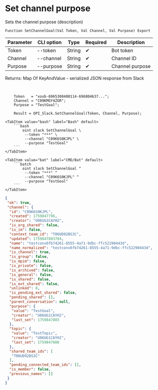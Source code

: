 ﻿---
sidebar_position: 12
description: Set channel purpose and other functions to work with Slack in the Open Integration Package, a free open-source integration library for 1C:Enterprise 8, OneScript and CLI
keywords: [1C, 1С, 1С:Enterprise, 1С:Enterprise 8.3, API, Integration, Services, Exchange, OneScript, CLI, Slack]
---


# Set channel purpose
 Sets the channel purpose (description)



`Function SetChannelGoal(Val Token, Val Channel, Val Purpose) Export`

  | Parameter | CLI option | Type | Required | Description |
  |-|-|-|-|-|
  | Token | --token | String | &#x2714; | Bot token |
  | Channel | --channel | String | &#x2714; | Channel ID |
  | Purpose | --purpose | String | &#x2714; | Channel purpose |

  
  Returns:  Map Of KeyAndValue - serialized JSON response from Slack

<br/>



```bsl title="1C:Enterprise/OneScript code example"
    Token   = "xoxb-6965308400114-696804637...";
    Channel = "C09KMGY4ZGR";
    Purpose = "TestGoal";

    Result = OPI_Slack.SetChannelGoal(Token, Channel, Purpose);
```
 

 <Tabs>
  
    <TabItem value="bash" label="Bash" default>
        ```bash
            oint slack SetChannelGoal \
             --token "***" \
             --channel "C09K6S0KJPL" \
             --purpose "TestGoal"
        ```
    </TabItem>
  
    <TabItem value="bat" label="CMD/Bat" default>
        ```batch
            oint slack SetChannelGoal ^
             --token "***" ^
             --channel "C09K6S0KJPL" ^
             --purpose "TestGoal"
        ```
    </TabItem>
</Tabs>


```json title="Result"
{
 "ok": true,
 "channel": {
  "id": "C09K6S0KJPL",
  "created": 1759847796,
  "creator": "U06UG1CAYH2",
  "is_org_shared": false,
  "is_im": false,
  "context_team_id": "T06UD92BS3C",
  "updated": 1759847803784,
  "name": "testconv6fb74261-8555-4a71-9dbc-ffc52290443d",
  "name_normalized": "testconv6fb74261-8555-4a71-9dbc-ffc52290443d",
  "is_channel": true,
  "is_group": false,
  "is_mpim": false,
  "is_private": false,
  "is_archived": false,
  "is_general": false,
  "is_shared": false,
  "is_ext_shared": false,
  "unlinked": 0,
  "is_pending_ext_shared": false,
  "pending_shared": [],
  "parent_conversation": null,
  "purpose": {
   "value": "TestGoal",
   "creator": "U06UG1CAYH2",
   "last_set": 1759847803
  },
  "topic": {
   "value": "TestTopic",
   "creator": "U06UG1CAYH2",
   "last_set": 1759847800
  },
  "shared_team_ids": [
   "T06UD92BS3C"
  ],
  "pending_connected_team_ids": [],
  "is_member": false,
  "previous_names": []
 }
}
```
